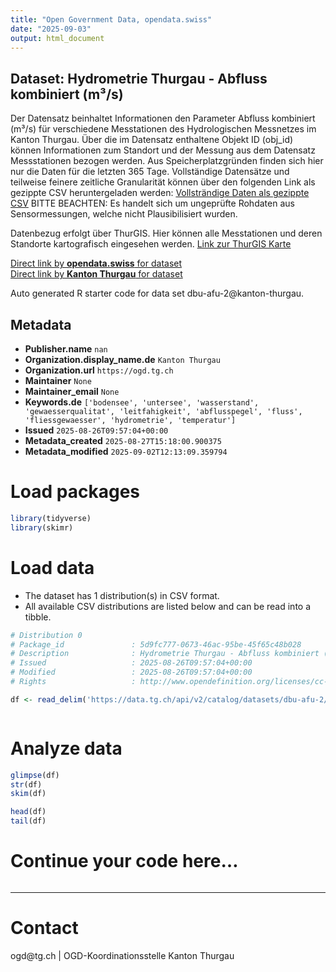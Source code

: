 ```yaml
---
title: "Open Government Data, opendata.swiss"
date: "2025-09-03"
output: html_document
---
```


## Dataset: Hydrometrie Thurgau - Abfluss kombiniert (m³/s)

Der Datensatz beinhaltet Informationen den Parameter Abfluss kombiniert (m³/s) für verschiedene Messtationen des Hydrologischen Messnetzes im Kanton Thurgau. Über die im Datensatz enthaltene Objekt ID (obj_id) können Informationen zum Standort und der Messung aus dem Datensatz Messstationen bezogen werden.
Aus Speicherplatzgründen finden sich hier nur die Daten für die letzten 365 Tage. Vollständige Datensätze und teilweise feinere zeitliche Granularität können über den folgenden Link als gezippte CSV heruntergeladen werden:
[Vollsträndige Daten als gezippte CSV](https://ogdtg.ch/hydrodaten/abfluss_kombiniert_m3_s_full.csv.gz)
BITTE BEACHTEN: Es handelt sich um ungeprüfte Rohdaten aus Sensormessungen, welche nicht Plausibilisiert wurden.

Datenbezug erfolgt über ThurGIS. Hier können alle Messtationen und deren Standorte kartografisch eingesehen werden.
[Link zur ThurGIS Karte](https://map.geo.tg.ch/apps/mf-geoadmin3/?lang=de&topic=ech&layers=hydrologische_messnetze_werterhebung&layers_opacity=0.9)

[Direct link by **opendata.swiss** for dataset](https://opendata.swiss/de/dataset/hydrometrie-thurgau-abfluss-kombiniert-m-s)<br>
[Direct link by **Kanton Thurgau** for dataset](https://data.tg.ch/explore/dataset/dbu-afu-2/)

Auto generated R starter code for data set dbu-afu-2@kanton-thurgau.

## Metadata

- **Publisher.name** `nan`
- **Organization.display_name.de** `Kanton Thurgau`
- **Organization.url** `https://ogd.tg.ch`
- **Maintainer** `None`
- **Maintainer_email** `None`
- **Keywords.de** `['bodensee', 'untersee', 'wasserstand', 'gewaesserqualitat', 'leitfahigkeit', 'abflusspegel', 'fluss', 'fliessgewaesser', 'hydrometrie', 'temperatur']`
- **Issued** `2025-08-26T09:57:04+00:00`
- **Metadata_created** `2025-08-27T15:18:00.900375`
- **Metadata_modified** `2025-09-02T12:13:09.359794`


# Load packages

```r

library(tidyverse)
library(skimr)

```

# Load data

-   The dataset has 1 distribution(s) in CSV format.
-   All available CSV distributions are listed below and can be read into a tibble.

```r

# Distribution 0
# Package_id               : 5d9fc777-0673-46ac-95be-45f65c48b028
# Description              : Hydrometrie Thurgau - Abfluss kombiniert (m³/s) (csv)
# Issued                   : 2025-08-26T09:57:04+00:00
# Modified                 : 2025-08-26T09:57:04+00:00
# Rights                   : http://www.opendefinition.org/licenses/cc-by/

df <- read_delim('https://data.tg.ch/api/v2/catalog/datasets/dbu-afu-2/exports/csv?use_labels=true')



```

# Analyze data

```r

glimpse(df)
str(df)
skim(df)

head(df)
tail(df)

```

# Continue your code here...

```r

```

------------------------------------------------------------------------

# Contact

ogd@tg.ch | OGD-Koordinationsstelle Kanton Thurgau
